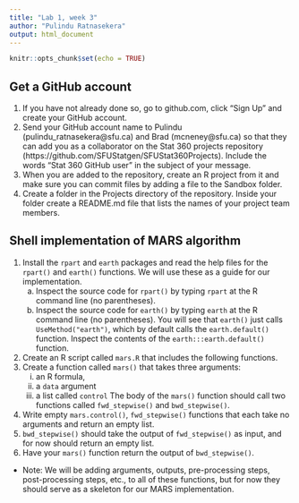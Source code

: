 ```yaml
---
title: "Lab 1, week 3"
author: "Pulindu Ratnasekera"
output: html_document
---
```


```r
knitr::opts_chunk$set(echo = TRUE)
```

## Get a GitHub account

1. If you have not already done so, go to github.com, click "Sign Up" and
create your GitHub account.
2. Send your GitHub account name to Pulindu (pulindu_ratnasekera@sfu.ca)
and Brad (mcneney@sfu.ca) so that they can
add you as a collaborator on the Stat 360 projects
repository (https://github.com/SFUStatgen/SFUStat360Projects). Include the words "Stat 360 GitHub user" in the subject of your message.
3. When you are added to the repository,
 create an R project
from it and make sure you can commit files by adding 
a file to the Sandbox folder. 
4. Create a folder in the Projects directory of the
repository. Inside your folder create a README.md file 
that lists the names of your project team members.


## Shell implementation of MARS algorithm

1. Install the `rpart` and `earth` packages and read the help
files for the `rpart()` and `earth()` functions. We will use
these as a guide for our implementation.
    a. Inspect the source code for `rpart()` by typing `rpart`
    at the R command line (no parentheses).
    a. Inspect the source code for `earth()` by typing `earth`
    at the R command line (no parentheses). You will
    see that `earth()` just calls `UseMethod("earth")`, which
    by default calls the `earth.default()` function.
    Inspect the contents of the `earth:::earth.default()`
    function.
2. Create an R script called `mars.R` that
includes the following functions.
3. Create a function called `mars()` that takes three
arguments:
    i. an R formula,
    ii. a `data` argument
    iii. a list called `control`
The body of the `mars()` function should call two functions
called `fwd_stepwise()` and `bwd_stepwise()`. 
4. Write empty `mars.control()`, `fwd_stepwise()` functions that 
each take no arguments and return an empty list.
5. `bwd_stepwise()` should take the output of `fwd_stepwise()`
as input, and for now should return an empty list.
6. Have your `mars()` function return the output of `bwd_stepwise()`.

* Note: We will be adding arguments, outputs, pre-processing steps,
post-processing steps, etc., to all of these functions, but 
for now they should serve as a skeleton for our MARS implementation.
